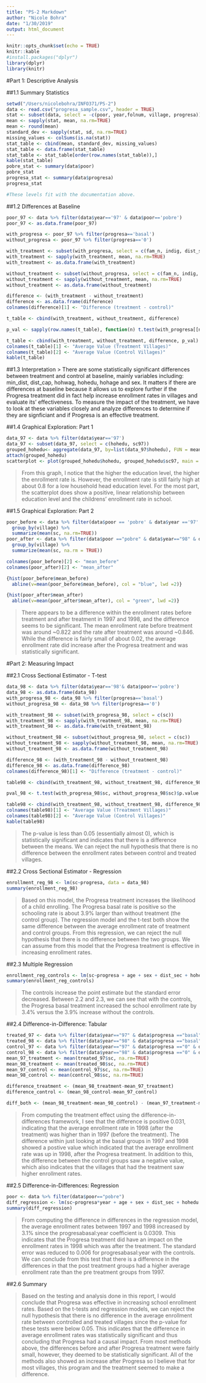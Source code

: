 ```yaml
---
title: "PS-2 Markdown"
author: "Nicole Bohra"
date: "1/30/2019"
output: html_document
---
```


```r
knitr::opts_chunk$set(echo = TRUE)
knitr::kable
#install.packages("dplyr")
library(dplyr)
library(knitr)
```
#Part 1: Descriptive Analysis

##1.1 Summary Statistics

```r
setwd("/Users/nicolebohra/INFO371/PS-2")
data <- read.csv("progresa_sample.csv", header = TRUE)
stat <- subset(data, select = -c(poor, year,folnum, village, progresa))
mean <- sapply(stat, mean, na.rm=TRUE)
mean <- round(mean)
standard_dev <- sapply(stat, sd, na.rm=TRUE)
missing_values <- colSums(is.na(stat))
stat_table <- cbind(mean, standard_dev, missing_values)
stat_table <- data.frame(stat_table)
stat_table <- stat_table[order(row.names(stat_table)),]
kable(stat_table)
pobre_stat <- summary(data$poor)
pobre_stat
progresa_stat <- summary(data$progresa)
progresa_stat

#These levels fit with the documentation above.

```


##1.2 Differences at Baseline
```r
poor_97 <- data %>% filter(data$year=='97' & data$poor=='pobre') 
poor_97 <- as.data.frame(poor_97)

with_progresa <- poor_97 %>% filter(progresa=='basal')
without_progresa <- poor_97 %>% filter(progresa=='0')

with_treatment <- subset(with_progresa, select = c(fam_n, indig, dist_sec, sc, grc, min_dist, dist_cap, hohwag, hohedu, hohage, age, sex, hohsex))
with_treatment <- sapply(with_treatment, mean, na.rm=TRUE)
with_treatment <- as.data.frame(with_treatment)

without_treatment <- subset(without_progresa, select = c(fam_n, indig, dist_sec, sc, grc, min_dist, dist_cap, hohwag, hohedu, hohage, age, sex, hohsex))
without_treatment <- sapply(without_treatment, mean, na.rm=TRUE)
without_treatment <- as.data.frame(without_treatment)

difference <- (with_treatment - without_treatment)
difference <- as.data.frame(difference)
colnames(difference)[1] <- "Difference (treatment - control)"

t_table <- cbind(with_treatment, without_treatment, difference)

p_val <- sapply(row.names(t_table), function(n) t.test(with_progresa[[n]], without_progresa[[n]])$p.value)

t_table <- cbind(with_treatment, without_treatment, difference, p_val)
colnames(t_table)[1] <- "Average Value (Treatment Villages)"
colnames(t_table)[2] <- "Average Value (Control Villages)"
kable(t_table)
```

##1.3 Interpretation
> There are some statistically significant differences between treatment and control at baseline, mainly variables including: min_dist, dist_cap, hohwag, hohedu, hohage and sex. It matters if there are differences at baseline because it allows us to explore further if the Progresa treatment did in fact help increase enrollment rates in villages and evaluate its' effectiveness. To measure the impact of the treatment, we have to look at these variables closely and analyze differences to determine if they are signficiant and if Progresa is an effective treatment.

##1.4 Graphical Exploration: Part 1
```r
data_97 <- data %>% filter(data$year=='97') 
data_97 <- subset(data_97, select = c(hohedu, sc97)) 
grouped_hohedu<- aggregate(data_97, by=list(data_97$hohedu), FUN = mean, na.rm = TRUE)[2:3]
attach(grouped_hohedu)
scatterplot <- plot(grouped_hohedu$hohedu, grouped_hohedu$sc97, main = "Average Enrollement vs Head Household Education", xlab = "Education Level", ylab = "Enrollment Rate", pch=19)
```

> From this graph, I notice that the higher the education level, the higher the enrollment rate is. However, the enrollment rate is still fairly high at about 0.8 for a low household head education level. For the most part, the scatterplot does show a positive, linear relationship between education level and the childrens' enrollment rate in school.


##1.5 Graphical Exploration: Part 2
```r
poor_before <- data %>% filter(data$poor == 'pobre' & data$year =='97' & data$progresa =="basal") %>% 
  group_by(village) %>% 
  summarize(mean(sc, na.rm=TRUE))
poor_after <- data %>% filter(data$poor =="pobre" & data$year=="98" & data$progresa=="basal") %>% 
  group_by(village) %>% 
  summarize(mean(sc, na.rm = TRUE))

colnames(poor_before)[2] <- "mean_before"
colnames(poor_after)[2] <- "mean_after"

{hist(poor_before$mean_before)
  abline(v=mean(poor_before$mean_before), col = "blue", lwd =2)}

{hist(poor_after$mean_after)
  abline(v=mean(poor_after$mean_after), col = "green", lwd =2)}

```

> There appears to be a difference within the enrollment rates before treatment and after treatment in 1997 and 1998, and the difference seems to be significant. The mean enrollment rate before treatment was around ~0.822 and the rate after treatment was around ~0.846. While the difference is fairly small of about 0.02, the average enrollment rate did increase after the Progresa treatment and was statistically significant.

#Part 2: Measuring Impact

##2.1 Cross Sectional Estimator - T-test
```r
data_98 <- data %>% filter(data$year=='98'& data$poor=='pobre')
data_98 <- as.data.frame(data_98)
with_progresa_98 <- data_98 %>% filter(progresa=='basal')
without_progresa_98 <- data_98 %>% filter(progresa=='0')

with_treatment_98 <- subset(with_progresa_98, select = c(sc))
with_treatment_98 <- sapply(with_treatment_98, mean, na.rm=TRUE)
with_treatment_98 <- as.data.frame(with_treatment_98)

without_treatment_98 <- subset(without_progresa_98, select = c(sc))
without_treatment_98 <- sapply(without_treatment_98, mean, na.rm=TRUE)
without_treatment_98 <- as.data.frame(without_treatment_98)

difference_98 <- (with_treatment_98 - without_treatment_98)
difference_98 <- as.data.frame(difference_98)
colnames(difference_98)[1] <- "Difference (treatment - control)"

table98 <- cbind(with_treatment_98, without_treatment_98, difference_98)

pval_98 <- t.test(with_progresa_98$sc, without_progresa_98$sc)$p.value

table98 <- cbind(with_treatment_98, without_treatment_98, difference_98, pval_98)
colnames(table98)[1] <- "Average Value (Treatment Villages)"
colnames(table98)[2] <- "Average Value (Control Villages)"
kable(table98)
```

> The p-value is less than 0.05 (essentially almost 0), which is statistically significant and indicates that there is a difference between the means. We can reject the null hypothesis that there is no difference between the enrollment rates between control and treated villages.

##2.2 Cross Sectional Estimator - Regression
```r
enrollment_reg_98 <- lm(sc~progresa, data = data_98)
summary(enrollment_reg_98)
```

> Based on this model, the Progresa treatment increases the likelihood of a child enrolling. The Progresa basal rate is positive so the schooling rate is about 3.9% larger than without treatment (the control group). The regression model and the t-test both show the same difference between the average enrollment rate of treatment and control groups. From this regression, we can reject the null hypothesis that there is no difference between the two groups. We can assume from this model that the Progresa treatment is effective in increasing enrollment rates.


##2.3 Multiple Regression
```r
enrollment_reg_controls <- lm(sc~progresa + age + sex + dist_sec + hohedu + welfare_index, data = data_98)
summary(enrollment_reg_controls)
```

> The controls increase the point estimate but the standard error decreased. Between 2.2 and 2.3, we can see that with the controls, the Progresa basal treatment increased the school enrollment rate by 3.4% versus the 3.9% increase without the controls.


##2.4 Difference-in-Difference: Tabular
```r
treated_97 <- data %>% filter(data$year=="97" & data$progresa =="basal" & data$poor=="pobre")
treated_98 <- data %>% filter(data$year=="98" & data$progresa =="basal" & data$poor=="pobre")
control_97 <- data %>% filter(data$year=="97" & data$progresa =="0" & data$poor=="pobre")
control_98 <- data %>% filter(data$year=="98" & data$progresa =="0" & data$poor=="pobre")
mean_97_treatment <- mean(treated_97$sc, na.rm=TRUE)
mean_98_treatment <- mean(treated_98$sc, na.rm=TRUE)
mean_97_control <- mean(control_97$sc, na.rm=TRUE)
mean_98_control <- mean(control_98$sc, na.rm=TRUE)

difference_treatment <- (mean_98_treatment-mean_97_treatment)
difference_control <- (mean_98_control-mean_97_control)

diff_both <- (mean_98_treatment-mean_98_control) - (mean_97_treatment-mean_97_control)

```

> From computing the treatment effect using the difference-in-differences framework, I see that the difference is positive 0.031, indicating that the average enrollment rate in 1998 (after the treatment) was higher than in 1997 (before the treatment). The difference within just looking at the basal groups in 1997 and 1998 showed a postive value which indicated that the average enrollment rate was up in 1998, after the Progresa treatment. In addition to this, the difference between the control groups saw a negative value, which also indicates that the villages that had the treatment saw higher enrollment rates.

##2.5 Difference-in-Differences: Regression
```r
poor <- data %>% filter(data$poor=="pobre")
diff_regression <- lm(sc~progresa*year + age + sex + dist_sec + hohedu + welfare_index, data = poor)
summary(diff_regression)
```

> From computing the difference in differences in the regression model, the average enrollment rates between 1997 and 1998 increased by 3.1% since the progresabasal:year coefficient is 0.0309. This indicates that the Progresa treatment did have an impact on the enrollment rates in 1998 which was after the treatment. The standard error was reduced to 0.006 for progresabasal:year with the controls. We can conclude from this test that there is a difference in the differences in that the post treatment groups had a higher average enrollment rate than the pre treatment groups from 1997.

##2.6 Summary

> Based on the testing and analysis done in this report, I would conclude that Progresa was effective in increasing school enrollment rates. Based on the t-tests and regression models, we can reject the null hypothesis that there is no difference in the average enrollment rate between controlled and treated villages since the p-value for these tests were below 0.05. This indicates that the difference in average enrollment rates was statistically significant and thus concluding that Progresa had a causal impact. From most methods above, the differences before and after Progresa treatment were fairly small, however, they deemed to be statistically significant. All of the methods also showed an increase after Progresa so I believe that for most villages, this program and the treatment seemed to make a difference. 
